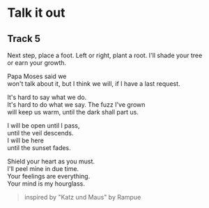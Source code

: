 # Talk it out
## Track 5

Next step, place a foot.
Left or right, plant a root.
I'll shade your tree  
or earn your growth.

Papa Moses said we  
won't talk about it,
but I think we will,
if I have a last request.

It's hard to say what we do.  
It's hard to do what we say.
The fuzz I've grown  
will keep us warm,
until the dark shall part us.

I will be open until I pass,  
until the veil descends.  
I will be here  
until the sunset fades.

Shield your heart as you must.  
I'll peel mine in due time.  
Your feelings are everything.  
Your mind is my hourglass.

> inspired by "Katz und Maus" by Rampue